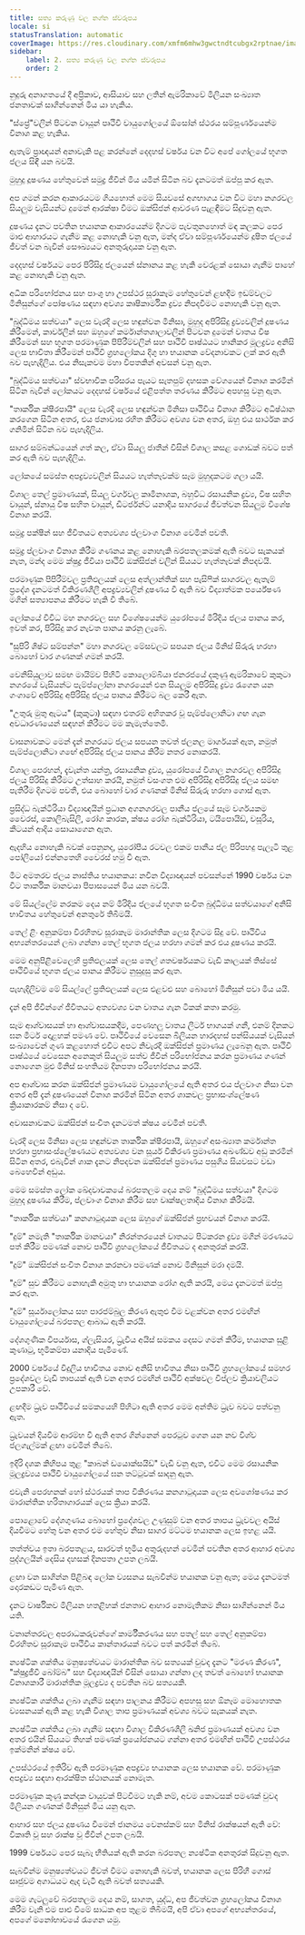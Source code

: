 ```yaml
---
title: සත්‍ය කරුණු වල නග්න ස්වරූපය
locale: si
statusTranslation: automatic
coverImage: https://res.cloudinary.com/xmfm6mhw3gwctndtcubgx2rptnae/image/upload/v1741354419/small_cover_la_gran_rebelion_28716e29d2.webp
sidebar:
    label: 2. සත්‍ය කරුණු වල නග්න ස්වරූපය
    order: 2
---
```

නුදුරු අනාගතයේ දී අප්‍රිකාව, ආසියාව සහ ලතින් ඇමරිකාවේ මිලියන සංඛ්‍යාත ජනතාවක් සාගින්නෙන් මිය යා හැකිය.

"ස්ප්‍රේ"වලින් පිටවන වායූන් පෘථිවි වායුගෝලයේ ඕසෝන් ස්ථරය සම්පූර්ණයෙන්ම විනාශ කළ හැකිය.

 ඇතැම් ප්‍රාඥයන් අනාවැකි පළ කරන්නේ දෙදහස් වර්ෂය වන විට අපේ ගෝලයේ භූගත ජලය සිඳී යන බවයි.

මුහුදු දූෂණය හේතුවෙන් සමුද්‍ර ජීවීන් මිය යමින් සිටින බව දැනටමත් ඔප්පු කර ඇත.

අප ගමන් කරන ආකාරයටම ගියහොත් මෙම සියවසේ අගභාගය වන විට මහා නගරවල සියලුම වැසියන්ට දුමෙන් ආරක්ෂා වීමට ඔක්සිජන් ආවරණ පැළඳීමට සිදුවනු ඇත.

දූෂණය දැනට පවතින භයානක ආකාරයෙන්ම දිගටම පැවතුනහොත් මඳ කලකට පෙර මාළු ආහාරයට ගැනීම කළ නොහැකි වනු ඇත, මන්ද ඒවා සම්පූර්ණයෙන්ම දූෂිත ජලයේ ජීවත් වන බැවින් සෞඛ්‍යයට අනතුරුදායක වනු ඇත.

දෙදහස් වර්ෂයට පෙර පිරිසිදු ජලයෙන් ස්නානය කළ හැකි වෙරළක් සොයා ගැනීම පාහේ කළ නොහැකි වනු ඇත.

අධික පරිභෝජනය සහ පාංශු හා උපස්ථර සූරාකෑම හේතුවෙන් ළඟදීම ඉඩම්වලට මිනිසුන්ගේ පෝෂණය සඳහා අවශ්‍ය කෘෂිකාර්මික ද්‍රව්‍ය නිපදවීමට නොහැකි වනු ඇත.

"බුද්ධිමය සත්වයා" ලෙස වැරදි ලෙස හඳුන්වන මිනිසා, මුහුද අපිරිසිදු ද්‍රව්‍යවලින් දූෂණය කිරීමෙන්, කාර්වලින් සහ ඔහුගේ කර්මාන්තශාලාවලින් පිටවන දුමෙන් වාතය විෂ කිරීමෙන් සහ භූගත පරමාණුක පිපිරීම්වලින් සහ පෘථිවි පෘෂ්ඨයට හානිකර මූලද්‍රව්‍ය අනිසි ලෙස භාවිතා කිරීමෙන් පෘථිවි ග්‍රහලෝකය දිගු හා භයානක වේදනාවකට ලක් කර ඇති බව පැහැදිලිය. එය නිසැකවම මහා විපතකින් අවසන් වනු ඇත.

"බුද්ධිමය සත්වයා" ස්වභාවික පරිසරය පැයට සැතපුම් දහසක වේගයෙන් විනාශ කරමින් සිටින බැවින් ලෝකයට දෙදහස් වර්ෂයේ එළිපත්ත තරණය කිරීමට අපහසු වනු ඇත.

"තාර්කික ක්ෂීරපායී" ලෙස වැරදි ලෙස හඳුන්වන මිනිසා පෘථිවිය විනාශ කිරීමට අධිෂ්ඨාන කරගෙන සිටින අතර, එය ජනාවාස රහිත කිරීමට අවශ්‍ය වන අතර, ඔහු එය සාර්ථක කර ගනිමින් සිටින බව පැහැදිලිය.

සාගර සම්බන්ධයෙන් ගත් කල, ඒවා සියලු ජාතීන් විසින් විශාල කසළ ගොඩක් බවට පත් කර ඇති බව පැහැදිලිය.

ලෝකයේ සමස්ත අපද්‍රව්‍යවලින් සියයට හැත්තෑවක්ම සෑම මුහුදකටම ගලා යයි.

විශාල තෙල් ප්‍රමාණයක්, සියලු වර්ගවල කෘමිනාශක, බහුවිධ රසායනික ද්‍රව්‍ය, විෂ සහිත වායූන්, ස්නායු විෂ සහිත වායූන්, ඩිටර්ජන්ට් යනාදිය සාගරයේ ජීවත්වන සියලුම විශේෂ විනාශ කරයි.

සමුද්‍ර පක්ෂීන් සහ ජීවිතයට අත්‍යවශ්‍ය ප්ලවාංග විනාශ වෙමින් පවතී.

සමුද්‍ර ප්ලවාංග විනාශ කිරීම ගණනය කළ නොහැකි බරපතලකමක් ඇති බවට සැකයක් නැත, මන්ද මෙම ක්ෂුද්‍ර ජීවියා පෘථිවි ඔක්සිජන් වලින් සියයට හැත්තෑවක් නිපදවයි.

පරමාණුක පිපිරීම්වල ප්‍රතිඵලයක් ලෙස අත්ලාන්තික් සහ පැසිෆික් සාගරවල ඇතැම් ප්‍රදේශ දැනටමත් විකිරණශීලී අපද්‍රව්‍යවලින් දූෂණය වී ඇති බව විද්‍යාත්මක පර්යේෂණ මගින් සත්‍යාපනය කිරීමට හැකි වී තිබේ.

ලෝකයේ විවිධ මහ නගරවල සහ විශේෂයෙන්ම යුරෝපයේ මිරිදිය ජලය පානය කර, ඉවත් කර, පිරිසිදු කර නැවත පානය කරනු ලැබේ.

"සුපිරි ශිෂ්ට සම්පන්න" මහා නගරවල මේසවලට සපයන ජලය මිනිස් සිරුරු හරහා බොහෝ වාර ගණනක් ගමන් කරයි.

වෙනිසියුලාව සමඟ මායිම්ව පිහිටි කොලොම්බියා ජනරජයේ දකුණු ඇමරිකාවේ කුකුටා නගරයේ වැසියන්ට පැම්ප්ලෝනා නගරයෙන් එන සියලුම අපිරිසිදු ද්‍රව්‍ය රැගෙන යන ගංගාවේ අපිරිසිදු අපිරිසිදු ජලය පානය කිරීමට බල කෙරී ඇත.

"උතුරු මුතු ඇටය" (කුකුටා) සඳහා එතරම් අහිතකර වූ පැම්ප්ලොනිටා ගඟ ගැන අවධාරණයෙන් සඳහන් කිරීමට මම කැමැත්තෙමි.

වාසනාවකට මෙන් දැන් නගරයට ජලය සපයන තවත් ජලනල මාර්ගයක් ඇත, නමුත් පැම්ප්ලොනිටා ගඟේ අපිරිසිදු ජලය පානය කිරීම නතර නොකරයි.

විශාල පෙරහන්, දැවැන්ත යන්ත්‍ර, රසායනික ද්‍රව්‍ය, යුරෝපයේ විශාල නගරවල අපිරිසිදු ජලය පිරිසිදු කිරීමට උත්සාහ කරයි, නමුත් වසංගත එම අපිරිසිදු අපිරිසිදු ජලය සමඟ පැතිරීම දිගටම පවතී, එය බොහෝ වාර ගණනක් මිනිස් සිරුරු හරහා ගොස් ඇත.

ප්‍රසිද්ධ බැක්ටීරියා විද්‍යාඥයින් ප්‍රධාන අගනගරවල පානීය ජලයේ සෑම වර්ගයකම වෛරස්, කොලිබැසිලි, රෝග කාරක, ක්ෂය රෝග බැක්ටීරියා, ටයිපොයිඩ්, වසූරිය, කීටයන් ආදිය සොයාගෙන ඇත.

ඇදහිය නොහැකි බවක් පෙනුනද, යුරෝපීය රටවල එකම පානීය ජල පිරිපහදු පැලෑටි තුළ පෝලියෝ එන්නතෙහි වෛරස් හමු වී ඇත.

මීට අමතරව ජලය නාස්තිය භයානකය: නවීන විද්‍යාඥයන් පවසන්නේ 1990 වර්ෂය වන විට තාර්කික මානවයා පිපාසයෙන් මිය යන බවයි.

මේ සියල්ලේම නරකම දෙය නම් මිරිදිය ජලයේ භූගත සංචිත බුද්ධිමය සත්වයාගේ අනිසි භාවිතය හේතුවෙන් අනතුරේ තිබීමයි.

තෙල් ළිං අනුකම්පා විරහිතව සූරාකෑම මාරාන්තික ලෙස දිගටම සිදු වේ. පෘථිවිය අභ්‍යන්තරයෙන් ලබා ගන්නා තෙල් භූගත ජලය හරහා ගමන් කර එය දූෂණය කරයි.

මෙම අනුපිළිවෙලෙහි ප්‍රතිඵලයක් ලෙස තෙල් ශතවර්ෂයකට වැඩි කාලයක් තිස්සේ පෘථිවියේ භූගත ජලය පානය කිරීමට නුසුදුසු කර ඇත.

පැහැදිලිවම මේ සියල්ලේ ප්‍රතිඵලයක් ලෙස එළවළු සහ බොහෝ මිනිසුන් පවා මිය යයි.

දැන් අපි ජීවීන්ගේ ජීවිතයට අත්‍යවශ්‍ය වන වාතය ගැන ටිකක් කතා කරමු.

සෑම ආශ්වාසයක් හා ආශ්වාසයකදීම, පෙණහලු වාතය ලීටර් භාගයක් ගනී, එනම් දිනකට ඝන මීටර් දොළහක් පමණ වේ. පෘථිවියේ වෙසෙන බිලියන හාරදහස් පන්සියයක් වැසියන් සංඛ්‍යාවෙන් ගුණ කළහොත් එවිට අපට නිවැරදි ඔක්සිජන් ප්‍රමාණය ලැබෙනු ඇත. පෘථිවි පෘෂ්ඨයේ වෙසෙන අනෙකුත් සියලුම සත්ව ජීවීන් පරිභෝජනය කරන ප්‍රමාණය ගණන් නොගෙන මුළු මිනිස් සංහතියම දිනපතා පරිභෝජනය කරයි.

අප ආශ්වාස කරන ඔක්සිජන් ප්‍රමාණයම වායුගෝලයේ ඇති අතර එය ප්ලවාංග නිසා වන අතර අපි දැන් දූෂණයෙන් විනාශ කරමින් සිටින අතර ශාකවල ප්‍රභාසංශ්ලේෂණ ක්‍රියාකාරකම් නිසා ද වේ.

අවාසනාවකට ඔක්සිජන් සංචිත දැනටමත් ක්ෂය වෙමින් පවතී.

වැරදි ලෙස මිනිසා ලෙස හඳුන්වන තාර්කික ක්ෂීරපායී, ඔහුගේ අසංඛ්‍යාත කර්මාන්ත හරහා ප්‍රභාසංස්ලේෂණයට අත්‍යවශ්‍ය වන සූර්ය විකිරණ ප්‍රමාණය අඛණ්ඩව අඩු කරමින් සිටින අතර, එබැවින් ශාක දැනට නිපදවන ඔක්සිජන් ප්‍රමාණය පසුගිය සියවසට වඩා බෙහෙවින් අඩුය.

මෙම සමස්ත ලෝක ඛේදවාචකයේ බරපතලම දෙය නම් "බුද්ධිමය සත්වයා" දිගටම මුහුද දූෂණය කිරීම, ප්ලවාංග විනාශ කිරීම සහ වෘක්ෂලතාදිය විනාශ කිරීමයි.

"තාර්කික සත්වයා" කනගාටුදායක ලෙස ඔහුගේ ඔක්සිජන් ප්‍රභවයන් විනාශ කරයි.

"දුම්" නමැති "තාර්කික මානවයා" නිරන්තරයෙන් වාතයට පිටකරන ද්‍රව්‍ය මගින් මරණයට පත් කිරීම පමණක් නොව පෘථිවි ග්‍රහලෝකයේ ජීවිතයට ද අනතුරක් කරයි.

"දුම්" ඔක්සිජන් සංචිත විනාශ කරනවා පමණක් නොව මිනිසුන් මරා දමයි.

"දුම්" සුව කිරීමට නොහැකි අමුතු හා භයානක රෝග ඇති කරයි, මෙය දැනටමත් ඔප්පු කර ඇත.

"දුම්" සූර්යාලෝකය සහ පාරජම්බුල කිරණ ඇතුළු වීම වළක්වන අතර එමඟින් වායුගෝලයේ බරපතල ආබාධ ඇති කරයි.

දේශගුණික විපර්යාස, ග්ලැසියර, ධ්‍රැවීය අයිස් සමකය දෙසට ගමන් කිරීම, භයානක සුළි කුණාටු, භූමිකම්පා යනාදිය පැමිණේ.

2000 වර්ෂයේ විදුලිය භාවිතය නොව අනිසි භාවිතය නිසා පෘථිවි ග්‍රහලෝකයේ සමහර ප්‍රදේශවල වැඩි තාපයක් ඇති වන අතර එමඟින් පෘථිවි අක්ෂවල විප්ලව ක්‍රියාවලියට උපකාරී වේ.

ළඟදීම ධ්‍රැව පෘථිවියේ සමකයෙහි පිහිටා ඇති අතර මෙම අන්තිම ධ්‍රැව බවට පත්වනු ඇත.

ධ්‍රැවයන් දියවීම ආරම්භ වී ඇති අතර ගින්නෙන් පෙරටුව ගෙන යන නව විශ්ව ජලගැල්මක් ළඟා වෙමින් තිබේ.

ඉදිරි දශක කිහිපය තුළ "කාබන් ඩයොක්සයිඩ්" වැඩි වනු ඇත, එවිට මෙම රසායනික මූලද්‍රව්‍යය පෘථිවි වායුගෝලයේ ඝන තට්ටුවක් සාදනු ඇත.

එවැනි පෙරහනක් හෝ ස්ථරයක් තාප විකිරණය කනගාටුදායක ලෙස අවශෝෂණය කර මාරාන්තික හරිතාගාරයක් ලෙස ක්‍රියා කරයි.

පොළොවේ දේශගුණය බොහෝ ප්‍රදේශවල උණුසුම් වන අතර තාපය ධ්‍රැවවල අයිස් දියවීමට හේතු වන අතර එම හේතුව නිසා සාගර මට්ටම භයානක ලෙස ඉහළ යයි.

තත්ත්වය ඉතා බරපතළය, සාරවත් භූමිය අතුරුදහන් වෙමින් පවතින අතර ආහාර අවශ්‍ය පුද්ගලයින් දෙසිය දහසක් දිනපතා උපත ලබයි.

ළඟා වන සාගින්න පිළිබඳ ලෝක ව්‍යසනය සැබවින්ම භයානක වනු ඇත; මෙය දැනටමත් දොරකඩට පැමිණ ඇත.

දැනට වාර්ෂිකව මිලියන හතළිහක් ජනතාව ආහාර නොමැතිකම නිසා සාගින්නෙන් මිය යති.

වනාන්තරවල අපරාධකරුවන්ගේ කාර්මීකරණය සහ පතල් සහ තෙල් අනුකම්පා විරහිතව සූරාකෑම පෘථිවිය කාන්තාරයක් බවට පත් කරමින් තිබේ.

න්‍යෂ්ටික ශක්තිය මනුෂ්‍යත්වයට මාරාන්තික බව සත්‍යයක් වුවද දැනට "මරණ කිරණ", "ක්ෂුද්‍රජීවී බෝම්බ" සහ විද්‍යාඥයින් විසින් සොයා ගන්නා ලද තවත් බොහෝ භයානක විනාශකාරී මාරාන්තික මූලද්‍රව්‍ය ද පවතින බව සත්‍යයකි.

න්‍යෂ්ටික ශක්තිය ලබා ගැනීම සඳහා පාලනය කිරීමට අපහසු සහ ඕනෑම මොහොතක ව්‍යසනයක් ඇති කළ හැකි විශාල තාප ප්‍රමාණයක් අවශ්‍ය බවට සැකයක් නැත.

න්‍යෂ්ටික ශක්තිය ලබා ගැනීම සඳහා විශාල විකිරණශීලී ඛනිජ ප්‍රමාණයක් අවශ්‍ය වන අතර එයින් සියයට තිහක් පමණක් ප්‍රයෝජනයට ගන්නා අතර එමඟින් පෘථිවි උපස්ථරය ඉක්මනින් ක්ෂය වේ.

උපස්ථරයේ ඉතිරිව ඇති පරමාණුක අපද්‍රව්‍ය භයානක ලෙස භයානක වේ. පරමාණුක අපද්‍රව්‍ය සඳහා ආරක්ෂිත ස්ථානයක් නොමැත.

පරමාණුක කුණු කන්දක වායුවක් පිටවීමට හැකි නම්, අවම කොටසක් පමණක් වුවද මිලියන ගණනක් මිනිසුන් මිය යනු ඇත.

ආහාර සහ ජලය දූෂණය වීමෙන් ජානමය වෙනස්කම් සහ මිනිස් රාක්ෂයන් ඇති වේ: විකෘති වූ සහ රාක්ෂ වූ ජීවීන් උපත ලබයි.

1999 වර්ෂයට පෙර සැබෑ භීතියක් ඇති කරන බරපතල න්‍යෂ්ටික අනතුරක් සිදුවනු ඇත.

සැබවින්ම මනුෂ්‍යත්වයට ජීවත් වීමට නොහැකි බවත්, භයානක ලෙස පිරිහී ගොස් සෘජුවම අගාධයට ඇද වැටී ඇති බවත් සත්‍යයකි.

මෙම ගැටලුවේ බරපතලම දෙය නම්, සාගත, යුද්ධ, අප ජීවත්වන ග්‍රහලෝකය විනාශ කිරීම වැනි එම පාළු වීමේ සාධක අප තුළම තිබීමයි, අපි ඒවා අපගේ අභ්‍යන්තරයේ, අපගේ මනෝභාවයේ රැගෙන යමු.

